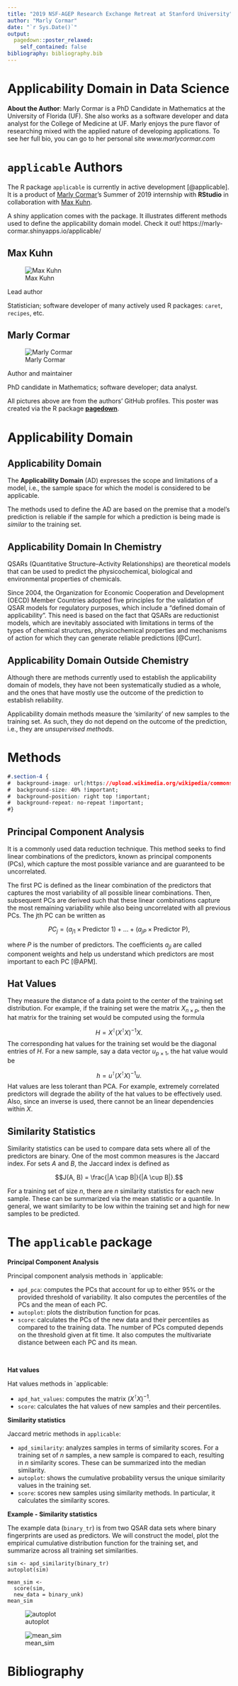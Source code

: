 ```yaml
---
title: "2019 NSF-AGEP Research Exchange Retreat at Stanford University"
author: "Marly Cormar"
date: "`r Sys.Date()`"
output:
  pagedown::poster_relaxed:
    self_contained: false
bibliography: bibliography.bib
---
```



Applicability Domain [in]{.tiny} Data Science
================================================================================

**About the Author**: Marly Cormar is a PhD Candidate in Mathematics at the University of Florida (UF). She also works as a software developer and data analyst for the College of Medicine at UF. Marly enjoys the pure flavor of researching mixed with the applied nature of developing applications. To see her full bio, you can go to her personal site *www.marlycormar.com*



[`applicable` Authors]{}
================================================================================

The R package `applicable` is currently in active development [@applicable]. It is a product of [Marly Cormar](https://www.marlycormar.com)'s Summer of 2019 internship with **RStudio** in collaboration with [Max Kuhn](https://github.com/topepo).

A shiny application comes with the package. It illustrates different methods used to define the applicability domain model. Check it out! https://marly-cormar.shinyapps.io/applicable/


::: member-cards
## Max Kuhn

![Max Kuhn](https://avatars1.githubusercontent.com/u/5731043?s=400&v=4)

Lead author

Statistician; software developer of many actively used R packages: `caret`, `recipes`, etc.

## Marly Cormar

![Marly Cormar](https://avatars1.githubusercontent.com/u/8559654?s=400&v=4)

Author and maintainer

PhD candidate in Mathematics; software developer; data analyst.

:::

[All pictures above are from the authors' GitHub profiles. This poster was created via the R package [**pagedown**](https://github.com/rstudio/pagedown).]{.disclaimer}




[Applicability Domain]{}
================================================================================

## Applicability Domain

The **Applicability Domain** (AD) expresses the scope and limitations of a model, i.e., the sample space for which the model is considered to be applicable.

The methods used to define the AD are based on the premise that a model's prediction is reliable if the sample for which a prediction is being made is _similar_ to the training set.

## Applicability Domain In Chemistry

QSARs (Quantitative Structure–Activity Relationships) are theoretical models that can be used to predict the physicochemical, biological and environmental properties of chemicals.

Since 2004, the Organization for Economic Cooperation and Development (OECD) Member Countries adopted five principles for the validation of QSAR models for regulatory purposes, which include a "defined domain of applicability". This need is based on the fact that QSARs are reductionist models, which are inevitably associated with limitations in terms of the types of chemical structures, physicochemical properties and mechanisms of action for which they can generate reliable predictions [@Curr].

## Applicability Domain Outside Chemistry

Although there are methods currently used to establish the applicability domain of models, they have not been systematically studied as a whole, and the ones that have mostly use the outcome of the prediction to establish reliability.

Applicability domain methods measure the 'similarity' of new samples to the training set. As such, they do not depend on the outcome of the prediction, i.e., they are _unsupervised methods_.


[Methods]{}
================================================================================

```css
#.section-4 {
#  background-image: url(https://upload.wikimedia.org/wikipedia/commons/7/7e/Mudra-Naruto-KageBunshin.svg) !important;
#  background-size: 40% !important;
#  background-position: right top !important;
#  background-repeat: no-repeat !important;
#}
```


## Principal Component Analysis

<!--
Because PCA is blind to the response, it is an unsupervised technique.
-->

It is a commonly used data reduction technique. This method seeks to find linear combinations of the predictors, known as principal components (PCs), which capture the most possible variance and are guaranteed to be uncorrelated.

The first PC is defined as the linear combination of the predictors that captures the most variability of all possible linear combinations. Then, subsequent PCs are derived such that these linear combinations capture the most remaining variability while also being uncorrelated with all previous PCs. The jth PC can be written as

$$PC_j = (a_{j1} \times \text{Predictor 1}) + \dots + (a_{jP} \times \text{Predictor P}),$$

where $P$ is the number of predictors. The coefficients $a_{ji}$ are called component weights and help us understand which predictors are most important to each PC [@APM].

<!--
While PCA delivers new predictors with desirable characteristics, it must be used with understanding and care. PCA seeks predictor-set variation without regard to any further understanding of the predictors (i.e., measurement scales or distributions) or to knowledge of the modeling objectives (i.e., response variable). Hence, without proper guidance, PCA can generate components that summarize characteristics of the data that are irrelevant to the underlying structure of the data and also to the ultimate modeling objective.

To help PCA avoid summarizing distributional differences and predictor scale information, it is best to first transform skewed predictors and then center and scale the predictors prior to performing PCA. Centering and scaling enables PCA to find the underlying relationships in the data without being influenced by the original measurement scales.

The second caveat of PCA is that it does not consider the modeling objective or response variable when summarizing variability. If the predictive relationship between the predictors and response is not connected to the predictors’ variability, then the derived PCs will not provide a suitable relationship with the response.
-->

## Hat Values

They measure the distance of a data point to the center of the training set distribution. For example, if the training set were the matrix $X_{n \times p}$, then the hat matrix for the training set would be computed using the formula

$$H = X^\intercal(X^\intercal X)^{-1}X.$$
The corresponding hat values for the training set would be the diagonal entries of $H$. For a new sample, say a data vector $u_{p \times 1}$, the hat value would be

$$h = u^\intercal (X^\intercal X)^{-1}u.$$
Hat values are less tolerant than PCA. For example, extremely correlated predictors will degrade the ability of the hat values to be effectively used. Also, since an inverse is used, there cannot be an linear dependencies within $X$.

## Similarity Statistics

Similarity statistics can be used to compare data sets where all of the predictors are binary. One of the most common measures is the Jaccard index. For sets $A$ and $B$, the Jaccard index is defined as

$$J(A, B) = \frac{|A \cap B|}{|A \cup B|}.$$

For a training set of size $n$, there are $n$ similarity statistics for each new sample.  These can be summarized via the mean statistic or a quantile. In general, we want similarity to be low within the training set and high for new samples to be predicted.

[The `applicable` package]{}
================================================================================

**Principal Component Analysis**

Principal component analysis methods in `applicable:

- `apd_pca`: computes the PCs that account for up to either 95% or the provided threshold of variability. It also computes the percentiles of the PCs and the mean of each PC.
- `autoplot`: plots the distribution function for pcas.
- `score`: calculates the PCs of the new data and their percentiles as compared to the training data. The number of PCs computed depends on the threshold given at fit time. It also computes the multivariate distance between each PC and its mean.

<br>

**Hat values**

Hat values methods in `applicable:

- `apd_hat_values`: computes the matrix $(X^\intercal X)^{-1}$.
- `score`: calculates the hat values of new samples and their percentiles.

**Similarity statistics**

Jaccard metric methods in `applicable`:

- `apd_similarity`: analyzes samples in terms of similarity scores. For a training set of $n$ samples, a new sample is compared to each, resulting in $n$ similarity scores. These can be summarized into the median similarity.
- `autoplot`: shows the cumulative probability versus the unique similarity values in the training set.
- `score`: scores new samples using similarity methods. In particular, it calculates the similarity scores.

**Example - Similarity statistics**

The example data (`binary_tr`) is from two QSAR data sets where binary fingerprints are used as predictors. We will construct the model, plot the empirical cumulative distribution function for the training set, and summarize across all training set similarities.

```
sim <- apd_similarity(binary_tr)
autoplot(sim)
```
```
mean_sim <-
  score(sim,
  new_data = binary_unk)
mean_sim
```
![autoplot](./images/autoplot.png)

![mean_sim](./images/mean_sim.png)


[Bibliography]{}
================================================================================

